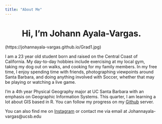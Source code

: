 ```yaml
---
title: "About Me"
---
```

  
<center>
# Hi, I'm Johann Ayala-Vargas. <i class="fa fa-soccer-ball-o"></i>
</center>

(https://johannayala-vargas.github.io/Grad1.jpg)

  
I am a 23 year old student born and raised on the Central Coast of California. My day-to-day hobbies include exercising at my local gym, taking my dog out on walks, and cooking for my family members. In my free time, I enjoy spending time with friends, photographing viewpoints around Santa Barbara, and doing anything involved with Soccer, whether that may be playing or watching a live game. 


I'm a 4th year Physical Geography major at UC Santa Barbara with an emphasis on Geographic Information Systems. This quarter, I am learning a lot about GIS based in R. You can follow my progress on my [Github](https://github.com/Johannayala-vargas/Johannayala-vargas) server.

You can also find me on [Instagram](https://www.instagram.com/indigohann_47/) or contact me via email at Johannayala-vargas@ucsb.edu





